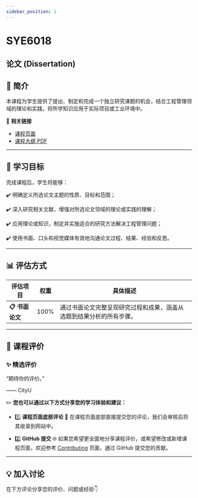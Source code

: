```yaml
---
sidebar_position: 1
---
```


# SYE6018
## 论文 (Dissertation)

## **📘 简介**
本课程为学生提供了提出、制定和完成一个独立研究课题的机会，结合工程管理领域的理论和实践，将所学知识应用于实际项目或工业环境中。

🔗 **相关链接**
- [课程页面](https://www.cityu.edu.hk/catalogue/pg/202425/course/SYE6018.htm)
- [课程大纲 PDF](https://www.cityu.edu.hk/catalogue/pg/202425/course/SYE6018.pdf)

---

## **🎯 学习目标**

完成课程后，学生将能够：

✔️ 明确定义所选论文主题的性质、目标和范围；

✔️ 深入研究相关文献，增强对所选论文领域的理论或实践的理解；

✔️ 应用理论或知识，制定并实施适合的研究方法解决工程管理问题；

✔️ 使用书面、口头和视觉媒体有效地沟通论文过程、结果、经验和反思。

---

## **📊 评估方式**

| **评估项目**          | **权重** | **具体描述**                                                                                       |
|----------------------|---------|---------------------------------------------------------------------------------------------------|
| **📋 书面论文**        | 100%     | 通过书面论文完整呈现研究过程和成果，涵盖从选题到结果分析的所有步骤。                                           |

---

## **💬 课程评价**

### ✨ **精选评价**
<div className={commentStyles.commentBox}>
    <p className={commentStyles.commentText}>
        “期待你的评价。”
    </p>
    <p className={commentStyles.commentAuthor}>—— CityU</p>
</div>

✏️ **您也可以通过以下方式分享您的学习体验和建议：**

- 1️⃣ **课程页面底部评论**
💬 在课程页面底部直接提交您的评论，我们会审核后将其收录到网站中。

- 2️⃣ **GitHub 提交**
🌐 如果您希望更全面地分享课程评价，或希望修改或新增课程页面，欢迎参考 [Contributing](https://penjc.github.io/CityU/contributing) 页面，通过 GitHub 提交您的贡献。

---

## **💡 加入讨论**

在下方评论分享您的评价、问题或经验👇
<Utterances />